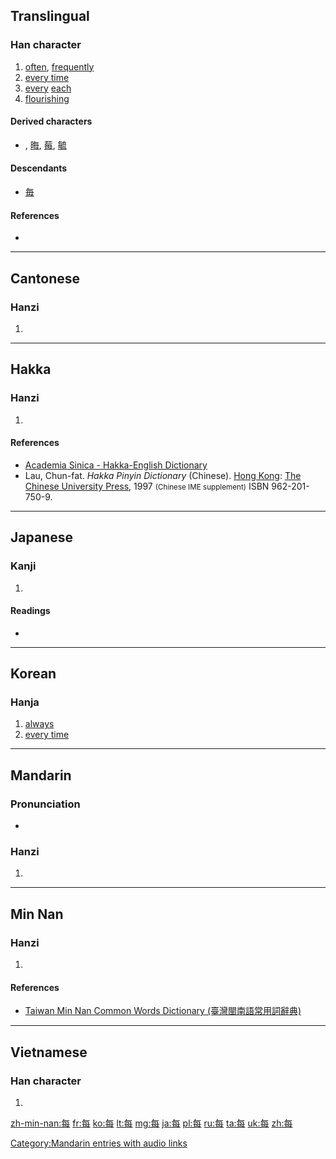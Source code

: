 {{also|毎|毎#Derived characters}}
==Translingual==

===Han character===
{{Han char|rn=80|rad=毋|as=03|sn=7|four=8050<sub>7</sub>|canj=人田卜戈 (OWYI)|ids=⿱[[𠂉]][[母]]}}

# [[often]], [[frequently]]
# [[every time]]
# [[every]] [[each]]
# [[flourishing]]

====Derived characters====
* {{term|海|sc=Hani}} {{qualifier|in Chinese form}}, [[晦]], [[莓]], [[毓]]

====Descendants====
* [[毎]]

====References====
* {{Han ref|kx=0589.020|dkj=16725|dj=0981.030|hdz=42381.020|uh=6BCF|ud=27599|bh=A843|bd=43075}}

----

==Cantonese==

===Hanzi===
{{yue-hanzi|jyut=[[mui5]]|y=mui5}}

# {{defn|lang=yue|sort=毋03}}

----

==Hakka==

===Hanzi===
{{hak-hanzi|poj=[[mui]] (mui<sup>1</sup>), [[mi]] (mi<sup>1</sup>), [[múi]] (mui<sup>2</sup>)|gd=|hpy=mui1, mi1, mui3}}

# {{defn|lang=hak|sort=毋03}}

====References====
*[http://minhakka.ling.sinica.edu.tw/bkg/hakyin/search.php?DETAIL=1&LIMIT=id=25194&dbname=su_tian_1&graph=2 Academia Sinica - Hakka-English Dictionary]
*Lau, Chun-fat. ''Hakka Pinyin Dictionary'' (Chinese). [[Hong Kong]]: [[w:Chinese University of Hong Kong|The Chinese University Press]], 1997 <small>(Chinese IME supplement)</small> ISBN 962-201-750-9.

----

==Japanese==

===Kanji===
{{ja-kanji|grade=|rs=毋03}}

# {{defn|lang=ja|sort=毋03}}

====Readings====
* {{ja-readings|on=[[まい]] (mai), [[ばい]] (bai)|kun=[[つね]] (tsune)}}

----

==Korean==

===Hanja===
{{ko-hanja|hangeul=매|eumhun=|rv=mae|mr=mae|y=may}}

# [[always]]
# [[every time]]

----

==Mandarin==

===Pronunciation===
* {{audio|zh-měi.ogg|audio}}

===Hanzi===
{{cmn-hanzi|pin=[[měi]] ([[mei3]])|wg=mei<sup>3</sup>}}

# {{defn|lang=cmn|sort=毋03}}

[[Category:Mandarin entries with audio links]]

----

==Min Nan==

===Hanzi===
{{nan-hanzi|tlpa=muí (mui<sup>2</sup>)}}

# {{defn|lang=nan|sort=毋03}}

====References====
*[http://twblg.dict.edu.tw/holodict_new/result_detail.jsp?n_no=3290&curpage=1&sample=%E6%AF%8F&radiobutton=1&querytarget=1&limit=20&pagenum=1&rowcount=3 Taiwan Min Nan Common Words Dictionary (臺灣閩南語常用詞辭典)]

----

==Vietnamese==

===Han character===
{{vi-hantu|mọi, mỗi|rs=毋03}}

# {{defn|lang=vi|sort=毋03}}

[[zh-min-nan:每]]
[[fr:每]]
[[ko:每]]
[[lt:每]]
[[mg:每]]
[[ja:每]]
[[pl:每]]
[[ru:每]]
[[ta:每]]
[[uk:每]]
[[zh:每]]